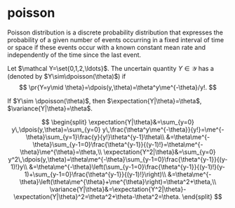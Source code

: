 # poisson



Poisson distribution is a discrete probability distribution that expresses the probability of a given number of events occurring in a fixed interval of time or space if these events occur with a known constant mean rate and independently of the time since the last event.

::: {#def-dist-poisson}
Let $\mathcal Y=\set{0,1,2,\ldots}$. The uncertain quantity $Y\in\mathcal Y$ has a \textit{Poisson distribution with mean $\theta$} (denoted by $Y\sim\dpoisson(\theta)$) if 
$$
\pr{Y=y\mid \theta}=\dpois(y,\theta)=\theta^y\me^{-\theta}/y!.
$$
:::



::: {#thm-dist-poisson-exp}
If $Y\sim \dpoisson(\theta)$, then $\expectation{Y|\theta}=\theta$, $\variance{Y|\theta}=\theta$.
:::
::: {.proof}
$$
\begin{split}
    \expectation{Y|\theta}&=\sum_{y=0} y\,\dpois(y,\theta)=\sum_{y=0} y\,\frac{\theta^y\me^{-\theta}}{y!}=\me^{-\theta}\sum_{y=1}\frac{y}{y!}\theta^{y-1}\theta\\
    &=\theta\me^{-\theta}\sum_{y-1=0}\frac{\theta^{y-1}}{(y-1)!}=\theta\me^{-\theta}\me^{\theta}=\theta,\\
    \expectation{Y^2|\theta}&=\sum_{y=0} y^2\,\dpois(y,\theta)=\theta\me^{-\theta}\sum_{y-1=0}\frac{\theta^{y-1}}{(y-1)!}y\\
    &=\theta\me^{-\theta}\left(\sum_{y-1=0}\frac{\theta^{y-1}}{(y-1)!}(y-1)+\sum_{y-1=0}\frac{\theta^{y-1}}{(y-1)!}\right)\\
     &=\theta\me^{-\theta}\left(\theta\me^{\theta}+\me^{\theta}\right)=\theta^2+\theta,\\
     \variance{Y|\theta}&=\expectation{Y^2|\theta}-\expectation{Y|\theta}^2=\theta^2+\theta-\theta^2=\theta.
\end{split}
$$
:::